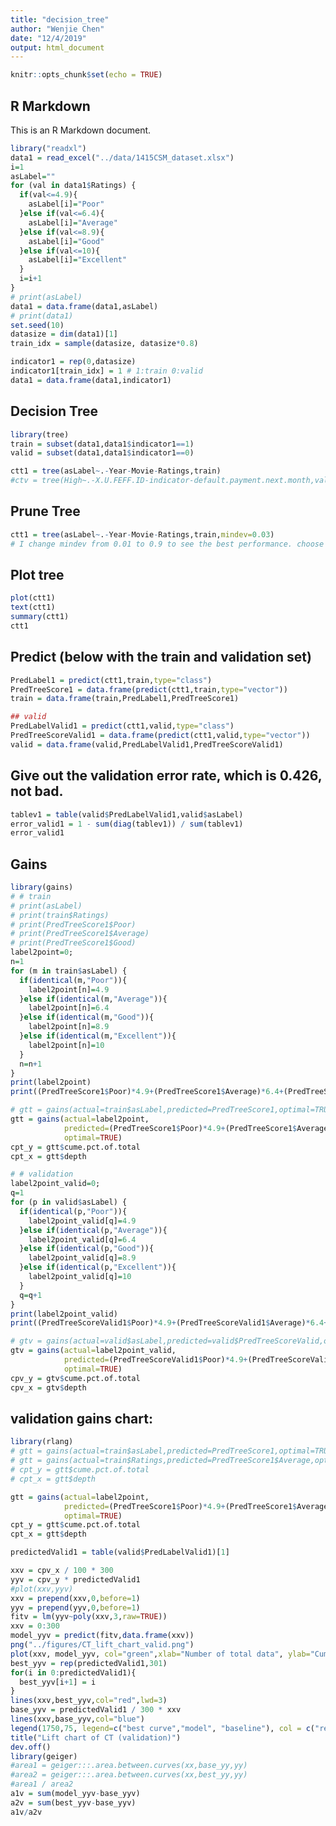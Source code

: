 ```yaml
---
title: "decision_tree"
author: "Wenjie Chen"
date: "12/4/2019"
output: html_document
---
```


```r
knitr::opts_chunk$set(echo = TRUE)
```

## R Markdown

This is an R Markdown document. 

```r
library("readxl")
data1 = read_excel("../data/1415CSM_dataset.xlsx")
i=1
asLabel=""
for (val in data1$Ratings) {
  if(val<=4.9){
    asLabel[i]="Poor"
  }else if(val<=6.4){
    asLabel[i]="Average"
  }else if(val<=8.9){
    asLabel[i]="Good"
  }else if(val<=10){
    asLabel[i]="Excellent"
  }
  i=i+1
}
# print(asLabel)
data1 = data.frame(data1,asLabel)
# print(data1)
set.seed(10)
datasize = dim(data1)[1]
train_idx = sample(datasize, datasize*0.8)

indicator1 = rep(0,datasize)
indicator1[train_idx] = 1 # 1:train 0:valid
data1 = data.frame(data1,indicator1)
```

## Decision Tree
```r
library(tree)
train = subset(data1,data1$indicator1==1)
valid = subset(data1,data1$indicator1==0)

ctt1 = tree(asLabel~.-Year-Movie-Ratings,train)
#ctv = tree(High~.-X.U.FEFF.ID-indicator-default.payment.next.month,valid)

```

## Prune Tree
```r
ctt1 = tree(asLabel~.-Year-Movie-Ratings,train,mindev=0.03)
# I change mindev from 0.01 to 0.9 to see the best performance. choose 0.03
```

## Plot tree
```r
plot(ctt1)
text(ctt1)
summary(ctt1)
ctt1
```
## Predict (below with the train and validation set)
```r
PredLabel1 = predict(ctt1,train,type="class")
PredTreeScore1 = data.frame(predict(ctt1,train,type="vector"))
train = data.frame(train,PredLabel1,PredTreeScore1)

## valid
PredLabelValid1 = predict(ctt1,valid,type="class")
PredTreeScoreValid1 = data.frame(predict(ctt1,valid,type="vector"))
valid = data.frame(valid,PredLabelValid1,PredTreeScoreValid1)
```

## Give out the validation error rate, which is 0.426, not bad.
```r
tablev1 = table(valid$PredLabelValid1,valid$asLabel)
error_valid1 = 1 - sum(diag(tablev1)) / sum(tablev1)
error_valid1
```
## Gains
```r
library(gains)
# # train
# print(asLabel)
# print(train$Ratings)
# print(PredTreeScore1$Poor)
# print(PredTreeScore1$Average)
# print(PredTreeScore1$Good)
label2point=0;
n=1
for (m in train$asLabel) {
  if(identical(m,"Poor")){
    label2point[n]=4.9
  }else if(identical(m,"Average")){
    label2point[n]=6.4
  }else if(identical(m,"Good")){
    label2point[n]=8.9
  }else if(identical(m,"Excellent")){
    label2point[n]=10
  }
  n=n+1
}
print(label2point)
print((PredTreeScore1$Poor)*4.9+(PredTreeScore1$Average)*6.4+(PredTreeScore1$Good)*8.9)

# gtt = gains(actual=train$asLabel,predicted=PredTreeScore1,optimal=TRUE)
gtt = gains(actual=label2point,
            predicted=(PredTreeScore1$Poor)*4.9+(PredTreeScore1$Average)*6.4+(PredTreeScore1$Good)*8.9,
            optimal=TRUE)
cpt_y = gtt$cume.pct.of.total
cpt_x = gtt$depth

# # validation
label2point_valid=0;
q=1
for (p in valid$asLabel) {
  if(identical(p,"Poor")){
    label2point_valid[q]=4.9
  }else if(identical(p,"Average")){
    label2point_valid[q]=6.4
  }else if(identical(p,"Good")){
    label2point_valid[q]=8.9
  }else if(identical(p,"Excellent")){
    label2point_valid[q]=10
  }
  q=q+1
}
print(label2point_valid)
print((PredTreeScoreValid1$Poor)*4.9+(PredTreeScoreValid1$Average)*6.4+(PredTreeScoreValid1$Good)*8.9)

# gtv = gains(actual=valid$asLabel,predicted=valid$PredTreeScoreValid,optimal=TRUE)
gtv = gains(actual=label2point_valid,
            predicted=(PredTreeScoreValid1$Poor)*4.9+(PredTreeScoreValid1$Average)*6.4+(PredTreeScoreValid1$Good)*8.9,
            optimal=TRUE)
cpv_y = gtv$cume.pct.of.total
cpv_x = gtv$depth
```

## validation gains chart:
```r
library(rlang)
# gtt = gains(actual=train$asLabel,predicted=PredTreeScore1,optimal=TRUE)
# gtt = gains(actual=train$Ratings,predicted=PredTreeScore1$Average,optimal=TRUE)
# cpt_y = gtt$cume.pct.of.total
# cpt_x = gtt$depth

gtt = gains(actual=label2point,
            predicted=(PredTreeScore1$Poor)*4.9+(PredTreeScore1$Average)*6.4+(PredTreeScore1$Good)*8.9,
            optimal=TRUE)
cpt_y = gtt$cume.pct.of.total
cpt_x = gtt$depth

predictedValid1 = table(valid$PredLabelValid1)[1]

xxv = cpv_x / 100 * 300
yyv = cpv_y * predictedValid1
#plot(xxv,yyv)
xxv = prepend(xxv,0,before=1)
yyv = prepend(yyv,0,before=1)
fitv = lm(yyv~poly(xxv,3,raw=TRUE))
xxv = 0:300
model_yyv = predict(fitv,data.frame(xxv))
png("../figures/CT_lift_chart_valid.png")
plot(xxv, model_yyv, col="green",xlab="Number of total data", ylab="Cumulative number of target data")
best_yyv = rep(predictedValid1,301)
for(i in 0:predictedValid1){
  best_yyv[i+1] = i
}
lines(xxv,best_yyv,col="red",lwd=3)
base_yyv = predictedValid1 / 300 * xxv
lines(xxv,base_yyv,col="blue")
legend(1750,75, legend=c("best curve","model", "baseline"), col = c("red","green","blue"), lwd=c(1,1,1),cex=1)
title("Lift chart of CT (validation)")
dev.off()
library(geiger)
#area1 = geiger:::.area.between.curves(xx,base_yy,yy)
#area2 = geiger:::.area.between.curves(xx,best_yy,yy)
#area1 / area2
a1v = sum(model_yyv-base_yyv)
a2v = sum(best_yyv-base_yyv)
a1v/a2v
```





